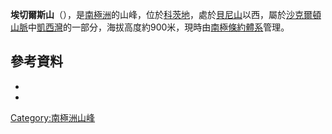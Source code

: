 {{coord|80|17|S|28|20|W|source:GNIS|display=title}}

'''埃切爾斯山'''（{{lang-en|Mount Etchells}}），是[[南極洲|南極洲]]的山峰，位於[[科茨地|科茨地]]，處於[[貝尼山|貝尼山]]以西，屬於[[沙克爾頓山脈|沙克爾頓山脈]]中[[凱西灣|凱西灣]]的一部分，海拔高度約900米，現時由[[南極條約體系|南極條約體系]]管理。

==參考資料==
*{{cite gnis | type = antarid | id = 4636| name = Etchells, Mount | accessdate = 2012-03-04}}
*{{usgs-gazetteer|id=4636|name=Etchells, Mount}}

{{DEFAULTSORT:Mount Etchells}}
[[Category:南極洲山峰|Category:南極洲山峰]]


{{CoatsLand-geo-stub}}